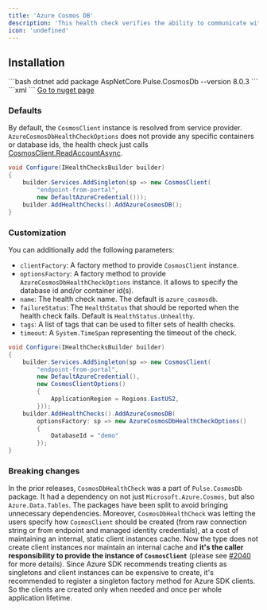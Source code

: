 ```yaml
---
title: 'Azure Cosmos DB'
description: 'This health check verifies the ability to communicate with [Azure Cosmos DB](https://azure.microsoft.com/en-us/products/cosmos-db/). It uses the provided [CosmosClient](https://learn.microsoft.com/dotnet/api/microsoft.azure.cosmos.cosmosclient).'
icon: 'undefined'
---
```


## Installation

<Tabs>
  <Tab title=".NET CLI">
    ```bash
    dotnet add package AspNetCore.Pulse.CosmosDb --version 8.0.3
    ```
  </Tab>
  <Tab title="Package Reference">
    ```xml
    <PackageReference Include="AspNetCore.Pulse.CosmosDb" Version="8.0.3" />
    ```
  </Tab>
  <Tab title="Nuget">
    <a href="https://www.nuget.org/packages/AspNetCore.Pulse.CosmosDb/" target="_blank">Go to nuget page</a>
  </Tab>
</Tabs>


### Defaults

By default, the `CosmosClient` instance is resolved from service provider. `AzureCosmosDbHealthCheckOptions` does not provide any specific containers or database ids, the health check just calls [CosmosClient.ReadAccountAsync](https://learn.microsoft.com/dotnet/api/microsoft.azure.cosmos.cosmosclient.readaccountasync).

```csharp
void Configure(IHealthChecksBuilder builder)
{
    builder.Services.AddSingleton(sp => new CosmosClient(
        "endpoint-from-portal",
        new DefaultAzureCredential()));
    builder.AddHealthChecks().AddAzureCosmosDB();
}
```

### Customization

You can additionally add the following parameters:

* `clientFactory`: A factory method to provide `CosmosClient` instance.
* `optionsFactory`: A factory method to provide `AzureCosmosDbHealthCheckOptions` instance. It allows to specify the database id and/or container id(s).
* `name`: The health check name. The default is `azure_cosmosdb`.
* `failureStatus`: The `HealthStatus` that should be reported when the health check fails. Default is `HealthStatus.Unhealthy`.
* `tags`: A list of tags that can be used to filter sets of health checks.
* `timeout`: A `System.TimeSpan` representing the timeout of the check.

```csharp
void Configure(IHealthChecksBuilder builder)
{
    builder.Services.AddSingleton(sp => new CosmosClient(
        "endpoint-from-portal",
        new DefaultAzureCredential(),
        new CosmosClientOptions()
        {
            ApplicationRegion = Regions.EastUS2,
        }));
    builder.AddHealthChecks().AddAzureCosmosDB(
        optionsFactory: sp => new AzureCosmosDbHealthCheckOptions()
        {
            DatabaseId = "demo"
        });
}
```

### Breaking changes

In the prior releases, `CosmosDbHealthCheck` was a part of `Pulse.CosmosDb` package. It had a dependency on not just `Microsoft.Azure.Cosmos`, but also `Azure.Data.Tables`. The packages have been split to avoid bringing unnecessary dependencies. Moreover, `CosmosDbHealthCheck` was letting the users specify how `CosmosClient` should be created (from raw connection string or from endpoint and managed identity credentials), at a cost of maintaining an internal, static client instances cache. Now the type does not create client instances nor maintain an internal cache and **it's the caller responsibility to provide the instance of `CosmosClient`** (please see [#2040](https://github.com/Xabaril/AspNetCore.Diagnostics.HealthChecks/issues/2040) for more details). Since Azure SDK recommends treating clients as singletons <see href="https://devblogs.microsoft.com/azure-sdk/lifetime-management-and-thread-safety-guarantees-of-azure-sdk-net-clients/"/> and client instances can be expensive to create, it's recommended to register a singleton factory method for Azure SDK clients. So the clients are created only when needed and once per whole application lifetime.

